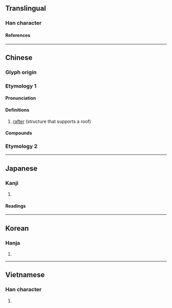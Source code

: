 {{character info}}
==Translingual==

===Han character===
{{Han char|rn=75|rad=木|as=10|sn=14|four=40932|canj=DYWV,XDYWV|ids=⿰木衰}}

====References====
{{Han ref|kx=0544.200|dkj=15276|dj=0932.040|hdz=21267.070|uh=69B1}}

----

==Chinese==
{{zh-forms}}

===Glyph origin===
{{Han etym}}

===Etymology 1===

====Pronunciation====
{{zh-pron
|m=cuī
|c=ceoi1
|h=pfs=
|md=
|mn=
|w=
|mc=y
|oc=y
|cat=n
}}

====Definitions====
{{zh-hanzi}}

# [[rafter]] (structure that supports a roof)

====Compounds====
{{zh-der|榱桷|榱棟|榱椽|榱題}}

===Etymology 2===
{{zh-see|檨|v}}
----

==Japanese==

===Kanji===
{{ja-kanji|grade=|rs=木10}}

# {{rfdef|ja|sort=木10}}

====Readings====
{{ja-readings
|goon=すい
|kanon=すい
|kun=たるき
}}

----

==Korean==

===Hanja===
{{ko-hanja|최}}

# {{rfdef|ko|sort=木10}}

----

==Vietnamese==

===Han character===
{{vi-readings|rs=木10|reading=suôi}}

# {{rfdef|vi|sort=木10}}